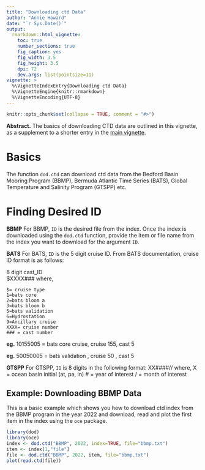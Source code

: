 ```yaml
---
title: "Downloading ctd Data"
author: "Annie Howard"
date: "`r Sys.Date()`"
output:
  rmarkdown::html_vignette:
    toc: true
    number_sections: true
    fig_caption: yes
    fig_width: 3.5
    fig_height: 3.5
    dpi: 72
    dev.args: list(pointsize=11)
vignette: >
  %\VignetteIndexEntry{Downloading ctd Data}
  %\VignetteEngine{knitr::rmarkdown}
  %\VignetteEncoding{UTF-8}
---
```


<!-- HOW TO BUILD THE VIGNETTE. -->
<!-- 1. edit this file in vignettes/ctd.Rmd -->
<!-- 2. in an R console, use setwd() or otherwise move to the oce -->
<!--    directory, and then execute -->
<!--      devtools::build_vignettes() -->
<!-- 3. build oce. In the shell, you might use -->
<!--      cd oce ; echo "devtools::document(roclets=c('rd','collate','vignette'))" | R --no-save -->
<!--      CMD build --compact-vignettes="qpdf" oce -->
<!--      R CMD check oce_1.1-0.tar.gz -->
<!--      R CMD INSTALL oce_1.1-0.tar.gz -->
<!--    where the version number might need updating, or in an R console you might use -->
<!--      devtools::install(build_vignettes=TRUE) -->


```r
knitr::opts_chunk$set(collapse = TRUE, comment = "#>")
```

**Abstract.** The basics of downloading CTD data are outlined in this
vignette, as a supplement to a shorter entry in the [main vignette](dod_package.html).

# Basics
The function `dod.ctd` can download ctd data from the Bedford Basin Mooring Program (BBMP), Bermuda Atlantic Time Series (BATS), Global Temperature and Salinity Program (GTSPP) etc.

# Finding Desired ID
**BBMP** 
For BBMP, `ID` is the desired file from the index. Once the index is downloaded using the `dod.ctd` function, provide the item or file name from the index you want to download for the argument `ID`. 

**BATS** 
For BATS, `ID` is the 5 digit cruise ID. From BATS documentation, cruise ID format is as follows:

  8 digit cast_ID 	
        $XXXX###  where,

	$= cruise type
	1=bats core
	2=bats bloom a
	3=bats bloom b
 	5=bats validation
    6=Hydrostation
	9=Ancillary cruise
	XXXX= cruise number
	### = cast number

**eg.**	10155005  = bats core cruise, cruise 155, cast 5

**eg.**	50050005  = bats validation , cruise 50 , cast 5

**GTSPP**
For GTSPP, `ID` is 8 digits in the following format:
    XX####//  where,
    X = ocean basin initial (at, pa, in)
    # = year of interest
    / = month of interest

## Example: Downloading BBMP Data

This is a basic example which shows you how to download ctd index from the BBMP program in the year 2022 and download, read and plot the first item in the index using the `oce` package.

```r
library(dod)
library(oce)
index <- dod.ctd("BBMP", 2022, index=TRUE, file="bbmp.txt") 
item <- index[1,"file"]
file <- dod.ctd("BBMP", 2022, item, file="bbmp.txt")
plot(read.ctd(file))
```



